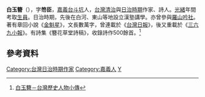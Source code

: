 '''白玉簪'''（{{bd|？||？||}}），字'''笏臣'''，[[嘉義廳|嘉義]][[中庄里_(嘉義市)|台斗坑]]人，[[台灣|台灣]][[台灣清治時期|清治]]與[[台灣日治時期|日治時期]]作家、詩人。[[光緒|光緒]]年間考取[[生員|生員]]。日治時期，先後在白河、東山等地設立漢塾講學。亦曾參與[[羅山吟社|羅山吟社]]。著有章回小說《[[金魁星|金魁星]]》，文長數萬字，曾連載於《[[台灣日報|台灣日報]]》，後又重載於《[[三六九小報|三六九小報]]》。有詩集《簪花草堂詩稿》，收錄詩作500餘首。<ref>[http://memory.ncl.edu.tw/tm_cgi/hypage.cgi?HYPAGE=toolbox_figure_detail.hpg&project_id=twpeop&dtd_id=15&subject_name=臺灣歷史人物小傳--明清暨日據時期&subject_url=toolbox_figure.hpg&xml_id=0000293192&who=白玉簪 白玉簪－台灣歷史人物小傳]</ref>

==參考資料==
{{reflist}}
{{TW-bio-stub}}
[[Category:台灣日治時期作家|Category:台灣日治時期作家]]
[[Category:嘉義人|Category:嘉義人]]
[[Category:白姓|Y]]